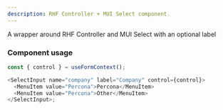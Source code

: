 ```yaml
---
description: RHF Controller + MUI Select component.
---
```


A wrapper around RHF Controller and MUI Select with an optional label

### Component usage

```js
const { control } = useFormContext();

<SelectInput name="company" label="Company" control={control}>
  <MenuItem value="Percona">Percona</MenuItem>
  <MenuItem value="Percona">Other</MenuItem>
</SelectInput>;
```
